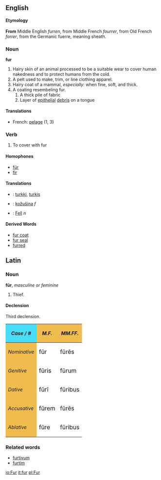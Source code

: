 ==English==

====Etymology====
'''From''' Middle English ''furren'', from Middle French ''fourrer'', from Old French ''forrer'', from the Germanic fuerre, meaning sheath.

=== Noun ===
'''fur'''
# Hairy skin of an animal processed to be a suitable wear to cover human nakedness and to protect humans from the cold.
# A pelt used to make, trim, or line clothing apparel.
# Hairy coat of a mammal, ''especially:'' when fine, soft, and thick.
# A coating resembeling fur.
## A thick pile of fabric
## Layer of [[epithelial]] [[debris]] on a tongue
====Translations====
*French: [[pelage]] (1, 3)

===Verb===
# To cover with fur

====Homophones====
*[[für]]
*[[fir]]

==== Translations ====
*{{fi}}: [[turkki]], [[turkis]]
*{{sk}}: [[kožušina#Slovak|kožušina]] ''f''
*{{de}}: [[Fell#German|Fell]] ''n''

==== Derived Words ====
*[[fur coat]]
*[[fur seal]]
*[[furred]]

==Latin==
===Noun===
'''f&#363;r''', ''masculine or feminine''
# Thief.

====Declension====
Third declension.

{| cellpadding="5" border="2"
!style="background:#47DCF8"| ''Case / #''
!style="background:#F1BC4E"| ''M.F.''
!style="background:#F1BC4E"| ''MM.FF.''
|-
!style="background:#F1BC4E"| ''Nominative''
| <big>f&#363;r
| <big>f&#363;r&#275;s
|-
!style="background:#F1BC4E"| ''Genitive''
| <big>f&#363;ris
| <big>f&#363;rum
|-
!style="background:#F1BC4E"| ''Dative''
| <big>f&#363;r&#299;
| <big>f&#363;ribus
|-
!style="background:#F1BC4E"| ''Accusative''
| <big>f&#363;rem
| <big>f&#363;r&#275;s
|-
!style="background:#F1BC4E"| ''Ablative''
| <big>f&#363;re
| <big>f&#363;ribus
|}

===Related words===
* [[furtivum]]
* [[furtim]]

[[io:Fur]]
[[it:fur]]
[[pl:Fur]]